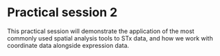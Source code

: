 # Practical session 2
This practical session will demonstrate the application of the most commonly used spatial analysis tools to STx data, and how we work with coordinate data alongside expression data. 

##
